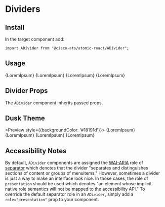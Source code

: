 

<Meta title="Components/Dividers" component={ADivider} />

# Dividers

## Install

In the target component add:

```
import ADivider from "@cisco-ats/atomic-react/ADivider";
```

## Usage

<Preview>
  <AApp>
    {LoremIpsum}
    <ADivider />
    {LoremIpsum}
    <ADivider light />
    {LoremIpsum}
    <ADivider lighter />
    {LoremIpsum}
  </AApp>
</Preview>

## Divider Props

The `ADivider` component inherits passed props.

<Props of={ADivider} />

## Dusk Theme

<Preview style={{backgroundColor: '#18191d'}}>
  <AApp defaultTheme="dusk">
    {LoremIpsum}
    <ADivider />
    {LoremIpsum}
    <ADivider light />
    {LoremIpsum}
    <ADivider lighter />
    {LoremIpsum}
  </AApp>
</Preview>

## Accessibility Notes

By default, `ADivider` components are assigned the [WAI-ARIA](https://www.w3.org/WAI/standards-guidelines/aria/) role of [separator](https://www.w3.org/TR/wai-aria/#separator) which denotes that the divider "separates and distinguishes sections of content or groups of menuitems." However, sometimes a divider is just a way to make an interface look nice. In those cases, the role of `presentation` should be used which denotes "an element whose implicit native role semantics will not be mapped to the accessibility API." To override the default separator role in an `ADivider`, simply add a `role="presentation"` prop to your component.
